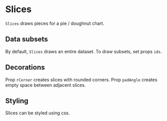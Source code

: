 
# Slices

<Meta of={SlicesStories} />

`Slices` draws pieces for a pie / doughnut chart.

<ArgTypes of={SlicesStories} />

## Data subsets

By default, `Slices` draws an entire dataset. To draw subsets, set props `ids`.

<Canvas of={SlicesStories.Default} />
<Canvas of={SlicesStories.SelectedIds} />

## Decorations

Prop `rCorner` creates slices with rounded corners.
Prop `padAngle` creates empty space between adjacent slices.

<Canvas of={SlicesStories.RoundedCorners} />

## Styling

Slices can be styled using css.

<Canvas of={SlicesStories.Styled} />
